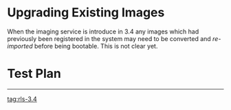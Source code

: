 = Upgrading Existing Images =
When the imaging service is introduce in 3.4 any images which had previously been registered in the system may need to be converted and ''re-imported'' before being bootable.  This is not clear yet.

= Test Plan =

----
[[tag:rls-3.4]]
